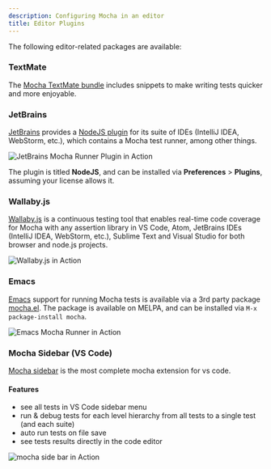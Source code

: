 ```yaml
---
description: Configuring Mocha in an editor
title: Editor Plugins
---
```


The following editor-related packages are available:

### TextMate

The [Mocha TextMate bundle](https://github.com/mochajs/mocha.tmbundle) includes snippets to make writing tests quicker and more enjoyable.

### JetBrains

[JetBrains](https://www.jetbrains.com) provides a [NodeJS plugin](https://plugins.jetbrains.com/plugin/6098-node-js) for its suite of IDEs (IntelliJ IDEA, WebStorm, etc.), which contains a Mocha test runner, among other things.

![JetBrains Mocha Runner Plugin in Action](./jetbrains-plugin.png)

The plugin is titled **NodeJS**, and can be installed via **Preferences** > **Plugins**, assuming your license allows it.

### Wallaby.js

[Wallaby.js](https://wallabyjs.com) is a continuous testing tool that enables real-time code coverage for Mocha with any assertion library in VS Code, Atom, JetBrains IDEs (IntelliJ IDEA, WebStorm, etc.), Sublime Text and Visual Studio for both browser and node.js projects.

![Wallaby.js in Action](./wallaby.png)

### Emacs

[Emacs](https://www.gnu.org/software/emacs) support for running Mocha tests is available via a 3rd party package [mocha.el](https://github.com/scottaj/mocha.el).
The package is available on MELPA, and can be installed via `M-x package-install mocha`.

![Emacs Mocha Runner in Action](./emacs.png)

### Mocha Sidebar (VS Code)

[Mocha sidebar](https://marketplace.visualstudio.com/items?itemName=maty.vscode-mocha-sidebar) is the most complete mocha extension for vs code.

#### Features

- see all tests in VS Code sidebar menu
- run & debug tests for each level hierarchy from all tests to a single test (and each suite)
- auto run tests on file save
- see tests results directly in the code editor

![mocha side bar in Action](./mocha_side_bar.png)

